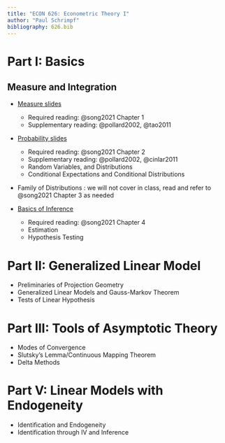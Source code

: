 ```yaml
---
title: "ECON 626: Econometric Theory I"
author: "Paul Schrimpf"
bibliography: 626.bib
---
```


# Part I: Basics

## Measure and Integration


- [Measure slides](measure/measure.qmd)

   - Required reading: @song2021  Chapter 1
   - Supplementary reading: @pollard2002, @tao2011


-  [Probability slides](probability/probability.qmd)

   - Required reading: @song2021  Chapter 2
   - Supplementary reading: @pollard2002, @cinlar2011
   - Random Variables, and Distributions
   - Conditional Expectations and Conditional Distributions

- Family of Distributions : we will not cover in class, read and refer to @song2021 Chapter 3 as needed

- [Basics of Inference](inference/inference.qmd)

   - Required reading: @song2021 Chapter 4
   - Estimation
   - Hypothesis Testing

# Part II: Generalized Linear Model

- Preliminaries of Projection Geometry
- Generalized Linear Models and Gauss-Markov Theorem
- Tests of Linear Hypothesis

# Part III: Tools of Asymptotic Theory

- Modes of Convergence
- Slutsky’s Lemma/Continuous Mapping Theorem
- Delta Methods

# Part V: Linear Models with Endogeneity

- Identification and Endogeneity
- Identification through IV and Inference
